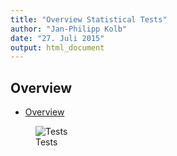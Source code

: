 ```yaml
---
title: "Overview Statistical Tests"
author: "Jan-Philipp Kolb"
date: "27. Juli 2015"
output: html_document
---
```


## Overview

- [Overview](http://statistik-dresden.de/archives/6026)

![Tests](http://www.methodenberatung.uzh.ch/static/entscheidbaum/entscheidbaum.jpg)
